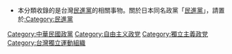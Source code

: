 *本分類收錄的是台灣[[民進黨|民進黨]]的相關事物。關於日本同名政黨「[[民进党_(日本)|民進黨]]」，請置於[[:Category:民進黨|:Category:民進黨]]
{{Commonscat|Democratic Progressive Party}}

[[Category:中華民國政黨|Category:中華民國政黨]]
[[Category:自由主义政党|Category:自由主义政党]]
[[Category:獨立主義政党|Category:獨立主義政党]]
[[Category:台灣獨立運動組織|Category:台灣獨立運動組織]]